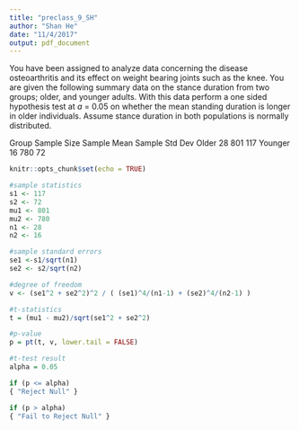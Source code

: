 ```yaml
---
title: "preclass_9_SH"
author: "Shan He"
date: "11/4/2017"
output: pdf_document
---
```


You have been assigned to analyze data concerning the disease osteoarthritis and its effect on weight bearing
joints such as the knee. You are given the following summary data on the stance duration from two groups;
older, and younger adults. With this data perform a one sided hypothesis test at $a$ = 0.05 on whether
the mean standing duration is longer in older individuals. Assume stance duration in both populations is
normally distributed.

Group Sample Size Sample Mean Sample Std Dev
Older       28        801         117
Younger     16        780         72

```r
knitr::opts_chunk$set(echo = TRUE)
```

```r
#sample statistics
s1 <- 117
s2 <- 72
mu1 <- 801
mu2 <- 780
n1 <- 28
n2 <- 16

#sample standard errors
se1 <-s1/sqrt(n1)
se2 <- s2/sqrt(n2)

#degree of freedom
v <- (se1^2 + se2^2)^2 / ( (se1)^4/(n1-1) + (se2)^4/(n2-1) )

#t-statistics
t = (mu1 - mu2)/sqrt(se1^2 + se2^2)

#p-value
p = pt(t, v, lower.tail = FALSE)

#t-test result
alpha = 0.05

if (p <= alpha)
{ "Reject Null" }

if (p > alpha)
{ "Fail to Reject Null" }
```

